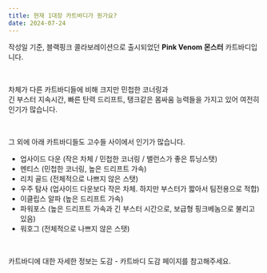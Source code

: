 ```yaml
---
title: 현재 1대장 카트바디가 뭔가요?
date: 2024-07-24
---
```


작성일 기준, 블랙핑크 콜라보레이션으로 출시되었던 **Pink Venom 몬스터** 카트바디입니다. 

<br/>

차체가 다른 카트바디들에 비해 크지만 민첩한 코너링과 <br/>
긴 부스터 지속시간, 빠른 탄력 드리프트, 탱크같은 몸싸움 능력들을 가지고 있어 여전히 인기가 많습니다.

<br/>

그 외에 아래 카트바디들도 고수들 사이에서 인기가 많습니다.

- 업사이드 다운 (작은 차체 / 민첩한 코너링 / 밸런스가 좋은 튜닝스탯)
- 멘티스 (민첩한 코너링, 높은 드리프트 가속)
- 리치 골드 (전체적으로 나쁘지 않은 스탯)
- 우주 탐사 (업사이드 다운보다 작은 차체. 하지만 부스터가 짧아서 팀전용으로 적합)
- 이클립스 알파 (높은 드리프트 가속)
- 파워포스 (높은 드리프트 가속과 긴 부스터 시간으로, 보급형 핑크베놈으로 불리고 있음)
- 워호그 (전체적으로 나쁘지 않은 스탯)

<br/>

카트바디에 대한 자세한 정보는 <Link href="/docs/encyclopedia/karts" type="component">도감 - 카트바디 도감</Link> 페이지를 참고해주세요.
